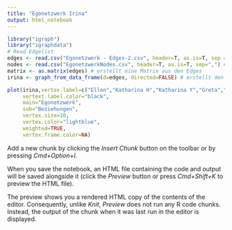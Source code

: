 ```yaml
---
title: "Egonetzwerk Irina"
output: html_notebook
---
```


```r
library("igraph")  
library("igraphdata")
# Read Edgelist
edges <- read.csv("Egonetzwerk - Edges-2.csv", header=T, as.is=T, sep = ",") # liest die Edgelist ein
nodes <- read.csv("EgonetzwerkNodes.csv", header=T, as.is=T, sep=",") #liest die Nodelist ein
matrix <- as.matrix(edges) # erstellt eine Matrix aus den Edges 
irina <- graph_from_data_frame(d=edges, directed=FALSE) # erstellt den Graph mit dem Namen irina
```

```r
plot(irina,vertex.label=c("Ellen","Katharina H","Katharina Y","Greta","Irina"),
     vertext.label.color="black",
     main="Egonetzwerk", 
     sub="Beziehungen",
     vertex.size=10,
     vertex.color="lightblue",
     weighted=TRUE,
     vertex.frame.color=NA)
```

Add a new chunk by clicking the *Insert Chunk* button on the toolbar or by pressing *Cmd+Option+I*.

When you save the notebook, an HTML file containing the code and output will be saved alongside it (click the *Preview* button or press *Cmd+Shift+K* to preview the HTML file). 

The preview shows you a rendered HTML copy of the contents of the editor. Consequently, unlike *Knit*, *Preview* does not run any R code chunks. Instead, the output of the chunk when it was last run in the editor is displayed.

